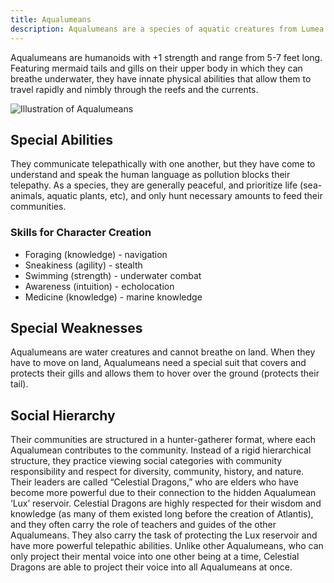 ```yaml
---
title: Aqualumeans
description: Aqualumeans are a species of aquatic creatures from Lumea.
---
```


Aqualumeans are humanoids with +1 strength and range from 5-7 feet long. Featuring mermaid tails and gills on their upper body in which they can breathe underwater, they have innate physical abilities that allow them to travel rapidly and nimbly through the reefs and the currents. 

![Illustration of Aqualumeans](../../../assets/lumea/Aqualumean-Human.png)

## Special Abilities
They communicate telepathically with one another, but they have come to understand and speak the human language as pollution blocks their telepathy. As a species, they are generally peaceful, and prioritize life (sea-animals, aquatic plants, etc), and only hunt necessary amounts to feed their communities. 

### Skills for Character Creation
- Foraging (knowledge) - navigation 
- Sneakiness (agility) - stealth 
- Swimming (strength) - underwater combat 
- Awareness (intuition) - echolocation 
- Medicine (knowledge) - marine knowledge


## Special Weaknesses
Aqualumeans are water creatures and cannot breathe on land. When they have to move on land, Aqualumeans need a special suit that covers and protects their gills and allows them to hover over the ground (protects their tail).

## Social Hierarchy
Their communities are structured in a hunter-gatherer format, where each Aqualumean contributes to the community. Instead of a rigid hierarchical structure, they practice viewing social categories with community responsibility and respect for diversity, community, history, and nature. Their leaders are called “Celestial Dragons,” who are elders who have become more powerful due to their connection to the hidden Aqualumean ‘Lux’ reservoir. Celestial Dragons are highly respected for their wisdom and knowledge (as many of them existed long before the creation of Atlantis), and they often carry the role of teachers and guides of the other Aqualumeans. They also carry the task of protecting the Lux reservoir and have more powerful telepathic abilities. Unlike other Aqualumeans, who can only project their mental voice into one other being at a time, Celestial Dragons are able to project their voice into all Aqualumeans at once. 
